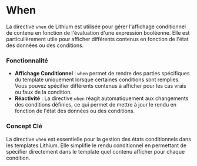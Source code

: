 # When

La directive `when` de Lithium est utilisée pour gérer l'affichage conditionnel de contenu en fonction de l'évaluation d'une expression booléenne. Elle est particulièrement utile pour afficher différents contenus en fonction de l'état des données ou des conditions.

### Fonctionnalité

- **Affichage Conditionnel** : `when` permet de rendre des parties spécifiques du template uniquement lorsque certaines conditions sont remplies. Vous pouvez spécifier différents contenus à afficher pour les cas vrais ou faux de la condition.
- **Réactivité** : La directive `when` réagit automatiquement aux changements des conditions définies, ce qui permet de mettre à jour le rendu en fonction de l'état des données ou des conditions.

### Concept Clé

La directive `when` est essentielle pour la gestion des états conditionnels dans les templates Lithium. Elle simplifie le rendu conditionnel en permettant de spécifier directement dans le template quel contenu afficher pour chaque condition.


<SandpackSample/>